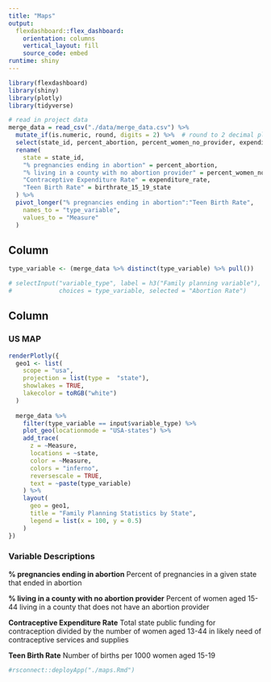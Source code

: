 ```yaml
---
title: "Maps"
output: 
  flexdashboard::flex_dashboard:
    orientation: columns
    vertical_layout: fill
    source_code: embed
runtime: shiny
---
```


```r
library(flexdashboard)
library(shiny)
library(plotly)
library(tidyverse)

```


```r
# read in project data
merge_data = read_csv("./data/merge_data.csv") %>% 
  mutate_if(is.numeric, round, digits = 2) %>%  # round to 2 decimal places
  select(state_id, percent_abortion, percent_women_no_provider, expenditure_rate, birthrate_15_19_state) %>% 
  rename(
    state = state_id,
    "% pregnancies ending in abortion" = percent_abortion,
    "% living in a county with no abortion provider" = percent_women_no_provider,
    "Contraceptive Expenditure Rate" = expenditure_rate,
    "Teen Birth Rate" = birthrate_15_19_state
  ) %>% 
  pivot_longer("% pregnancies ending in abortion":"Teen Birth Rate",
    names_to = "type_variable",
    values_to = "Measure"
  )

```


Column {.sidebar}
-----------------------------------------------------------------------

```r
type_variable <- (merge_data %>% distinct(type_variable) %>% pull())

# selectInput("variable_type", label = h3("Family planning variable"),
#             choices = type_variable, selected = "Abortion Rate")

```


Column {.tabset}
-----------------------------------------------------------------------

### US MAP

```r
renderPlotly({
  geo1 <- list(
    scope = "usa",
    projection = list(type =  "state"),
    showlakes = TRUE,
    lakecolor = toRGB("white")
  )
  
  merge_data %>% 
    filter(type_variable == input$variable_type) %>% 
    plot_geo(locationmode = "USA-states") %>% 
    add_trace(
      z = ~Measure,
      locations = ~state,
      color = ~Measure,
      colors = "inferno",
      reversescale = TRUE,
      text = ~paste(type_variable)
    ) %>% 
    layout(
      geo = geo1,
      title = "Family Planning Statistics by State",
      legend = list(x = 100, y = 0.5)
    )
})


```

### Variable Descriptions

**% pregnancies ending in abortion**
Percent of pregnancies in a given state that ended in abortion

**% living in a county with no abortion provider**
Percent of women aged 15-44 living in a county that does not have an abortion provider

**Contraceptive Expenditure Rate**
Total state public funding for contraception divided by the number of women aged 13-44 in likely need of contraceptive services and supplies

**Teen Birth Rate**
Number of births per 1000 women aged 15-19

```r
#rsconnect::deployApp("./maps.Rmd")
```
